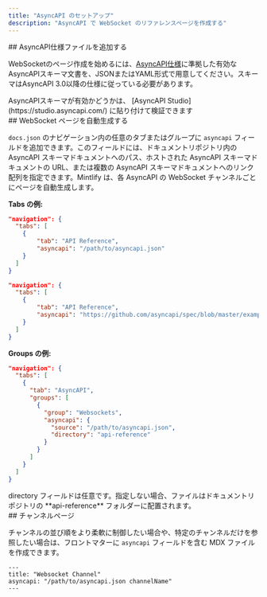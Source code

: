 ```yaml
---
title: "AsyncAPI のセットアップ"
description: "AsyncAPI で WebSocket のリファレンスページを作成する"
---
```


<div id="add-an-asyncapi-specification-file">
  ## AsyncAPI仕様ファイルを追加する
</div>

WebSocketのページ作成を始めるには、[AsyncAPI仕様](https://www.asyncapi.com/docs/reference/specification/v3.0.0)に準拠した有効なAsyncAPIスキーマ文書を、JSONまたはYAML形式で用意してください。スキーマはAsyncAPI 3.0以降の仕様に従っている必要があります。

<Tip>
  AsyncAPIスキーマが有効かどうかは、
  [AsyncAPI Studio](https://studio.asyncapi.com/)
  に貼り付けて検証できます
</Tip>

<div id="auto-populate-websockets-pages">
  ## WebSocket ページを自動生成する
</div>

`docs.json` のナビゲーション内の任意のタブまたはグループに `asyncapi` フィールドを追加できます。このフィールドには、ドキュメントリポジトリ内の AsyncAPI スキーマドキュメントへのパス、ホストされた AsyncAPI スキーマドキュメントの URL、または複数の AsyncAPI スキーマドキュメントへのリンク配列を指定できます。Mintlify は、各 AsyncAPI の WebSocket チャンネルごとにページを自動生成します。

**Tabs の例:**

<CodeGroup>

```json Local File {5}
"navigation": {
  "tabs": [
    {
        "tab": "API Reference",
        "asyncapi": "/path/to/asyncapi.json"
    }
  ]
}

```

```json Remote URL {5}
"navigation": {
  "tabs": [
    {
        "tab": "API Reference",
        "asyncapi": "https://github.com/asyncapi/spec/blob/master/examples/simple-asyncapi.yml"
    }
  ]
}
```

</CodeGroup>

**Groups の例:**

```json {8-11}
"navigation": {
  "tabs": [
    {
      "tab": "AsyncAPI",
      "groups": [
        {
          "group": "Websockets",
          "asyncapi": {
            "source": "/path/to/asyncapi.json",
            "directory": "api-reference"
          }
        }
      ]
    }
  ]
}
```

<Note>
  directory フィールドは任意です。指定しない場合、ファイルはドキュメントリポジトリの
  **api-reference** フォルダーに配置されます。
</Note>

<div id="channel-page">
  ## チャンネルページ
</div>

チャンネルの並び順をより柔軟に制御したい場合や、特定のチャンネルだけを参照したい場合は、フロントマターに `asyncapi` フィールドを含む MDX ファイルを作成できます。

```mdx
---
title: "Websocket Channel"
asyncapi: "/path/to/asyncapi.json channelName"
---
```